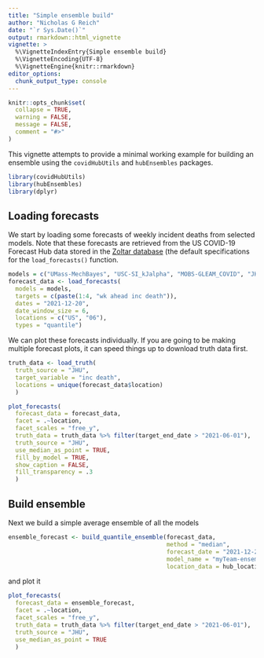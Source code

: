 ```yaml
---
title: "Simple ensemble build"
author: "Nicholas G Reich"
date: "`r Sys.Date()`"
output: rmarkdown::html_vignette
vignette: >
  %\VignetteIndexEntry{Simple ensemble build}
  %\VignetteEncoding{UTF-8}
  %\VignetteEngine{knitr::rmarkdown}
editor_options: 
  chunk_output_type: console
---
```


```r
knitr::opts_chunk$set(
  collapse = TRUE,
  warning = FALSE, 
  message = FALSE,
  comment = "#>"
)
```

This vignette attempts to provide a minimal working example for building an ensemble using the `covidHubUtils` and `hubEnsembles` packages.

```r
library(covidHubUtils)
library(hubEnsembles)
library(dplyr)
```


## Loading forecasts

We start by loading some forecasts of weekly incident deaths from selected models. Note that these forecasts are retrieved from the US COVID-19 Forecast Hub data stored in the [Zoltar database](https://zoltardata.com/project/44) (the default specifications for the `load_forecasts()` function. 

```r
models = c("UMass-MechBayes", "USC-SI_kJalpha", "MOBS-GLEAM_COVID", "JHU_CSSE-DECOM", "CU-select", "BPagano-RtDriven")
forecast_data <- load_forecasts(
  models = models,
  targets = c(paste(1:4, "wk ahead inc death")),
  dates = "2021-12-20",
  date_window_size = 6,
  locations = c("US", "06"),
  types = "quantile")
```

We can plot these forecasts individually. If you are going to be making multiple forecast plots, it can speed things up to download truth data first.
```r
truth_data <- load_truth(
  truth_source = "JHU", 
  target_variable = "inc death", 
  locations = unique(forecast_data$location)
  )

plot_forecasts(
  forecast_data = forecast_data,
  facet = .~location,
  facet_scales = "free_y",
  truth_data = truth_data %>% filter(target_end_date > "2021-06-01"),
  truth_source = "JHU",
  use_median_as_point = TRUE, 
  fill_by_model = TRUE, 
  show_caption = FALSE, 
  fill_transparency = .3
  ) 
```


## Build ensemble

Next we build a simple average ensemble of all the models

```r
ensemble_forecast <- build_quantile_ensemble(forecast_data, 
                                             method = "median",
                                             forecast_date = "2021-12-20",
                                             model_name = "myTeam-ensemble",
                                             location_data = hub_locations)
```
 
and plot it 
```r
plot_forecasts(
  forecast_data = ensemble_forecast,
  facet = .~location,
  facet_scales = "free_y",
  truth_data = truth_data %>% filter(target_end_date > "2021-06-01"),
  truth_source = "JHU", 
  use_median_as_point = TRUE
  )
```




